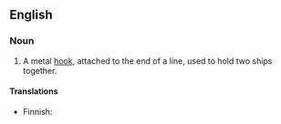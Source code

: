 ==English==

===Noun===
{{en-noun|sg=[[grappling]] [[iron]]}}

# {{nautical}} A metal [[hook]], attached to the end of a line, used to hold two ships together.

====Translations====
{{trans-top}}
* Finnish: {{t-|fi|entraushaka}}
{{trans-mid}}
{{trans-bottom}}